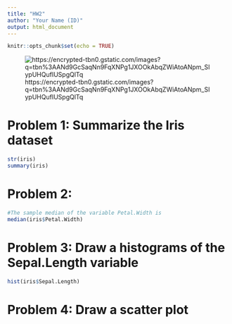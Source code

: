 ```yaml
---
title: "HW2"
author: "Your Name (ID)"
output: html_document
---
```


```r
knitr::opts_chunk$set(echo = TRUE)
```
![https://encrypted-tbn0.gstatic.com/images?q=tbn%3AANd9GcSaqNn9FqXNPg1JXOOkAbqZWiAtoANpm_SIypUHQufIUSpgQlTq](https://encrypted-tbn0.gstatic.com/images?q=tbn%3AANd9GcSaqNn9FqXNPg1JXOOkAbqZWiAtoANpm_SIypUHQufIUSpgQlTq)

# Problem 1: Summarize the Iris dataset 

```r
str(iris)
summary(iris)
```

# Problem 2:

```r
#The sample median of the variable Petal.Width is
median(iris$Petal.Width)
```

# Problem 3: Draw a histograms of the Sepal.Length variable

```r
hist(iris$Sepal.Length)
```

# Problem 4: Draw a scatter plot 
